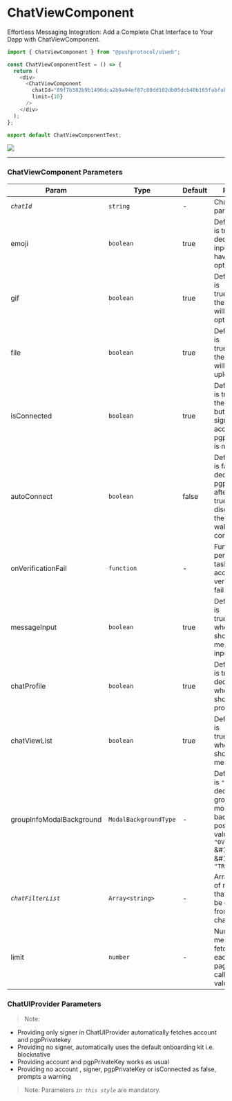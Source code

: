 # ChatViewComponent

Effortless Messaging Integration: Add a Complete Chat Interface to Your Dapp with ChatViewComponent.

<head>
  <title>UiWeb - ChatViewComponent</title>
</head>



<Tabs className="codetabs" groupId="code-examples">
<TabItem  value="react" attributes={{className: "codetab react"}} default>



```typescript
import { ChatViewComponent } from "@pushprotocol/uiweb";

const ChatViewComponentTest = () => {
  return (
    <div>
      <ChatViewComponent
        chatId="89f7b382b9b1496dca2b9a94ef87c80dd102db05dcb40b165fabfab28770fd55"
        limit={10}
      />
    </div>
  );
};

export default ChatViewComponentTest;
```

<ModalContainer>
  <img src={require("/static/assets/docs/articles/uiweb/chat.png").default} />
</ModalContainer>

</TabItem>
</Tabs>

---

### ChatViewComponent Parameters

| Param         | Type            | Default | Remarks |
| ------------- | --------------- | ------- | -------- |
| _`chatId`_        | `string`         | -       | Chat id for a particular chat|
| emoji           | `boolean` | true    |Default value is true, decides if the input field will have emoji option|
| gif             | `boolean` | true    |Default value is true,decides if the input field will have gif option|
| file            | `boolean` | true    |Default value is true,decides if the input field will have file upload option|
| isConnected     | `boolean` | true    |Default value is true,shows the connect button if signer, account and pgpPrivateKey is not passed|
| autoConnect     | `boolean` | false   |Default value is false, decrypts pgpPrivateKey after reload if true, or else disconnects the existing wallet connection
| onVerificationFail | `function` | -   |Function to perfom any task on gating access verification fail modal |
| messageInput            | `boolean` | true    |Default value is true,decides whether to show the message input field|
| chatProfile            | `boolean` | true    |Default value is true, decides whether to show the chat profile header |
| chatViewList            | `boolean` | true    |Default value is true,decides whether to show the message list |
| groupInfoModalBackground       | `ModalBackgroundType`         | -       | Default value is `"OVERLAY"`, decides the group info modal background, possible values are `"OVERLAY"` &#124 `"BLUR"` &#124 `"TRANSPARENT"`|
| _`chatFilterList`_        | `Array<string>`         | -       | Array of cid's of messages  that needs to be excluded from chatViewList|
| limit      | `number`         | -       |Number of messages fetched in each paginated api call,default value is 10|


### ChatUIProvider Parameters
>Note: 
- Providing only signer in ChatUIProvider automatically fetches account and pgpPrivatekey
- Providing no signer, automatically uses the default onboarding kit i.e. blocknative
- Providing account and pgpPrivateKey works as usual
- Providing no account , signer, pgpPrivateKey or isConnected as false, prompts a warning

> Note: Parameters _`in this style`_ are mandatory.
